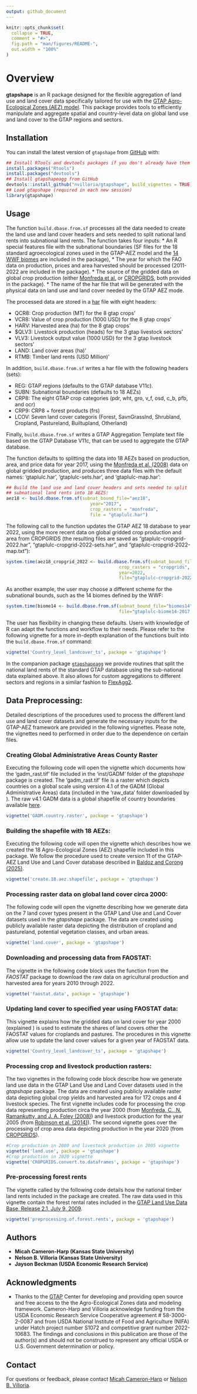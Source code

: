 ```yaml
---
output: github_document
---
```


<!-- README.md is generated from README.Rmd. Please edit that file -->

```r
knitr::opts_chunk$set(
  collapse = TRUE,
  comment = "#>",
  fig.path = "man/figures/README-",
  out.width = "100%"
)
```

# Overview

<!-- badges: start -->
<!-- badges: end -->

**gtapshape** is an R package designed for the flexible aggregation of
land use and land cover data specifically tailored for use with the
[GTAP Agro-Ecological Zones (AEZ) model](https://www.gtap.agecon.purdue.edu/resources/res_display.asp?RecordID=2605). This
package provides tools to efficiently manipulate and aggregate spatial
and country-level data on global land use and land cover to the GTAP
regions and sectors.


## Installation

You can install the latest version of `gtapshape` from
[GitHub](https://github.com/) with:

```r
## Install RTools and devtools packages if you don't already have them
install.packages("Rtools")
install.packages("devtools")
## Install gtapshapeagg from GitHub
devtools::install_github("nvilloria/gtapshape", build_vignettes = TRUE)
## Load gtapshape (required in each new session)
library(gtapshape)
```

## Usage

The function `build.dbase.from.sf` processes all the data needed to
create the land use and land cover headers and sets needed to split
national land rents into subnational land rents. The function takes
four inputs: 
* An R special features file with the subnational
boundaries (SF files for the 18 standard agroecological zones used in
the GTAP-AEZ model and the [14 WWF biomes](https://en.wikipedia.org/wiki/List_of_terrestrial_ecoregions_(WWF))
are included in the package), 
* The year for which the FAO data on production, prices and area harvested should
be processed (2011-2022 are included in the package).
* The source of the gridded data on global crop production (either
[Monfreda et al.](https://agupubs.onlinelibrary.wiley.com/doi/full/10.1029/2007GB002947)
or [CROPGRIDS](https://www.nature.com/articles/s41597-024-03247-7),
both provided in the package).
* The name of the har file that will be generated with the
physical data on land use and land cover needed by the GTAP AEZ
mode. 

The processed data are stored in a
[har](https://www.copsmodels.com/webhelp/rungtap/index.html?hc_harfiles.htm)
file with eight headers:

* QCR8: Crop production (MT) for the 8 gtap crops'
* VCR8: Value of crop production (1000 USD) for the 8 gtap crops'
* HARV: Harvested area (ha) for the 8 gtap crops'
* $QLV3: Livestock production (heads) for the 3 gtap livestock sectors'
* VLV3: Livestock output value (1000 USD) for the 3 gtap livestock sectors'
* LAND: Land cover areas (ha)'
* RTMB: Timber land rents (USD Million)'

In addition, `build.dbase.from.sf` writes a har file with the
following headers (sets):

* REG: GTAP regions (defaults to the GTAP database V11c).
* SUBN: Subnational boundaries (defaults to 18 AEZs)
* CRP8: The eight GTAP crop categories (pdr, wht, gro, v_f, osd, c_b, pfb, and ocr)
* CRP9: CRP8 + forest products (frs)
* LCOV: Seven land cover categoris (Forest, SavnGrasslnd, Shrubland,
  Cropland, Pastureland, Builtupland, Otherland)

Finally, `build.dbase.from.sf` writes a GTAP Aggregation Template text
file based on the GTAP Database V11c, that can be used to aggregate
the GTAP database.

The function defaults to splitting the data into 18 AEZs based on production,
area, and price data for year 2017, using the [Monfreda et al. (2008)](https://doi.org/10.1029/2007GB002947) data on
global gridded production, and produces three data files with the default names:
'gtaplulc.har', 'gtaplulc-sets.har', and 'gtaplulc-map.har':

```r
## Build the land use and land cover headers and sets needed to split
## subnational land rents into 18 AEZS:
aez18 <- build.dbase.from.sf(subnat_bound_file="aez18",
                                year="2017",
                                crop_rasters = "monfreda",
                                file = "gtaplulc.har")
```

The following call to the function updates the GTAP AEZ 18 database to
year 2022, using the more recent data on global gridded crop
production and area from CROPGRIDS (the resulting files are saved as
"gtaplulc-cropgrid-2022.har", "gtaplulc-cropgrid-2022-sets.har", and
"gtaplulc-cropgrid-2022-map.txt"):
```r
system.time(aez18_cropgrid_2022 <- build.dbase.from.sf(subnat_bound_file="aez18",
                                           crop_rasters = "cropgrids",
                                           year=2022,
                                           file="gtaplulc-cropgrid-2022.har"))

```

As another example, the user may choose a different scheme for the
subnational bounds, such as the 14 biomes defined by the WWF:

```r
system.time(biome14 <- build.dbase.from.sf(subnat_bound_file="biomes14",
                                           file="gtaplulc-biome14-2017.har"))
```

The user has flexibility in changing these defaults. Users with
knowledge of R can adapt the functions and workflow to their needs. 
Please refer to the following vignette for a more in-depth explanation 
of the functions built into the `build.dbase.from.sf` command:
```r
vignette('Country_level_landcover_ts', package = 'gtapshape')
```

In the companion package
[`gtapshapeagg`](https://github.com/nvilloria/gtapshapeagg) we provide
routines that split the national land rents of the standard GTAP
database using the sub-national data explained above. It also allows
for custom aggregations to different sectors and regions in a similar
fashion to
[FlexAgg2](https://www.gtap.agecon.purdue.edu/databases/flexagg2.asp).



## Data Preprocessing:

Detailed descriptions of the procedures used to process the different
land use and land cover datasets and generate the necessary inputs 
for the GTAP-AEZ framework are provided in the following vignettes. 
Please note, the vignettes need to performed in order due to the 
dependence on certain files. 

### Creating Global Administrative Areas County Raster 
Executing the following code will open the vignette which documents how the 
'gadm_rast.tif' file included in the 'inst/GADM' folder of the *gtapshape* 
package is created. The 'gadm_rast.tif' file is a raster
which depicts countries on a global scale using version 4.1 of the GADM (Global 
Administrative Areas) data (included in the 'raw_data' folder downloaded by 
\link[gtapshape]{setup_gtapshape}). The raw v4.1 GADM data is a global shapefile 
of country boundaries available [here](https://gadm.org/download_world.html#google_vignette). 
```r
vignette('GADM.country.raster', package = 'gtapshape')
```

### Building the shapefile with 18 AEZs:
Executing the following code will open the vignette which describes how we created the 18 Agro-Ecological Zones (AEZ) shapefile included in this package. We follow the procedure used to create version 11 of the GTAP-AEZ Land Use and Land Cover database described in [Baldoz and Corong (2025)](https://www.gtap.agecon.purdue.edu/resources/res_display.asp?RecordID=7407). 
```r
vignette('create.18.aez.shapefile', package = 'gtapshape')
```

### Processing raster data on global land cover circa 2000:
The following code will open the vignette describing how we generate data on the 7 land cover types present in the GTAP Land Use and Land Cover datasets used in the *gtapshape* package. The data are created using publicly available raster data depicting the distribution of cropland and pastureland, potential vegetation classes, and urban areas.
```r
vignette('land.cover', package = 'gtapshape')
```

### Downloading and processing data from FAOSTAT:
The vignette in the following code block uses the \link[FAOSTAT]{get_faostat_bulk} function from the *FAOSTAT* package to download the raw data on agricultural production and harvested area for years 2010 through 2022.  
```r
vignette('faostat.data', package = 'gtapshape')
```

### Updating land cover to specified year using FAOSTAT data:
This vignette explains how the gridded data on land cover for year 2000 (explained \href{../doc/land.cover.html}{here}) is used to estimate the shares of land covers other the FAOSTAT values for croplands and pastures. The procedures in this vignette allow use to update the land cover values for a given year of FAOSTAT data.
```r
vignette('Country_level_landcover_ts', package = 'gtapshape')
```

### Processing crop and livestock production rasters:
The two vignettes in the following code block describe how we generate land use data in the GTAP Land Use and Land Cover datasets used in the *gtapshape* package. The data are created using publicly available raster data depicting global crop yields and harvested area for 172 crops and 4 livestock species. The first vignette includes code for processing the crop data representing production circa the year 2000 (from [Monfreda, C., N. Ramankutty, and J. A. Foley (2008)](https://doi.org/10.1029/2007GB002947)) and livestock production for the year 2005 (from [Robinson et al. (2014)](https://doi.org/10.1371/journal.pone.0096084)). The second vignette goes over the processing of crop area data depicting production in the year 2020 (from [CROPGRIDS](https://doi.org/10.1038/s41597-024-03247-7)).
```r
#Crop production in 2000 and livestock production in 2005 vignette
vignette('land.use', package = 'gtapshape')
#Crop production in 2020 vignette
vignette('CROPGRIDS.convert.to.dataframes', package = 'gtapshape')
```

### Pre-processing forest rents
The vignette called by the following code details how the national timber land rents included in the package are created. The raw data used in this vignette contain the forest rental rates included in the [GTAP Land Use Data Base, Release 2.1, July 9, 2009](https://www.gtap.agecon.purdue.edu/resources/res_display.asp?RecordID=1900). 
```r
vignette('preprocessing.of.forest.rents', package = 'gtapshape')
```


## Authors

- **Micah Cameron-Harp (Kansas State University)**
- **Nelson B. Villoria (Kansas State University)**
- **Jayson Beckman (USDA Economic Research Service)**

## Acknowledgments

- Thanks to the [GTAP](https://www.gtap.agecon.purdue.edu/) Center for
  developing and providing open source and free access to the the
  Agro-Ecological Zones data and modeling framework. Cameron-Harp and
  Villoria acknowledge funding from the USDA Economic Research
  Service Cooperative agreement # 58-3000-2-0087 and from USDA
  National Institute of Food and Agriculture (NIFA) under Hatch
  project number S1072 and competitive grant number 2022-10683. The
  findings and conclusions in this publication are those of the
  author(s) and should not be construed to represent any official USDA
  or U.S. Government determination or policy.

## Contact

For questions or feedback, please contact [Micah Cameron-Harp](mailto:mcameronharp@ksu.edu) or [Nelson B. Villoria](mailto:nvilloriap@ksu.edu).
